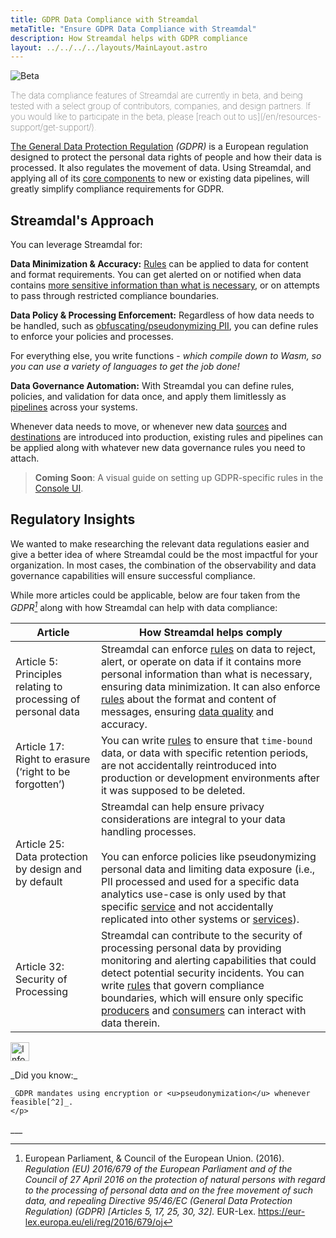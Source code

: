 ```yaml
---
title: GDPR Data Compliance with Streamdal
metaTitle: "Ensure GDPR Data Compliance with Streamdal"
description: How Streamdal helps with GDPR compliance
layout: ../../../../layouts/MainLayout.astro
---
```



<Changes />

<Notification type="checked">
  <img src={beta} alt="Beta" />
  <p style="font-weight: lighter;">The data compliance features of Streamdal 
  are currently in beta, and being tested with a select group of contributors, 
  companies, and design partners. If you would like to participate in the beta, 
  please 
  [reach out to us](/en/resources-support/get-support/).</p>
</Notification>

<a href="https://eur-lex.europa.eu/eli/reg/2016/679/oj" target="_blank">The General Data Protection Regulation</a> 
_(GDPR)_ is a European regulation designed to protect the personal data rights 
of people and how their data is processed. It also regulates the movement of 
data. Using Streamdal, and applying all of its [core components](/en/core-components/overview/) 
to new or existing data pipelines, will greatly simplify compliance requirements 
for GDPR.

## Streamdal's Approach

You can leverage Streamdal for:


**Data Minimization & Accuracy:** <a href="/en/resources-support/glossary/#rule-or-step" class="pkeyword">Rules</a> can be applied to data for content and format requirements. You can get alerted on or notified when data contains <u>more sensitive information than what is necessary</u>, or on attempts to pass through restricted compliance boundaries.

**Data Policy & Processing Enforcement:** Regardless of how data needs to be handled, such as <u>obfuscating/pseudonymizing PII</u>, you can define rules to enforce your policies and processes. 

For everything else, you write functions - _which compile down to Wasm, so you can use a variety of languages to get the job done!_

**Data Governance Automation:** With Streamdal you can define rules, policies, and validation for data once, and apply them limitlessly as <a href="/en/resources-support/glossary/#pipeline-or-ruleset" class="pkeyword">pipelines</a> across your systems. 

Whenever data needs to move, or whenever new data <a href="/en/resources-support/glossary/#source" class="pkeyword">sources</a> and <a href="/en/resources-support/glossary/#destination" class="pkeyword">destinations</a> are introduced into production, existing rules and pipelines can be applied along with whatever new data governance rules you need to attach.

> **Coming Soon**: A visual guide on setting up GDPR-specific rules in the 
[Console UI](/en/core-components/console-ui/).

## Regulatory Insights

We wanted to make researching the relevant data regulations easier and give a 
better idea of where Streamdal could be the most impactful for your 
organization. In most cases, the combination of the observability and data 
governance capabilities will ensure successful compliance. 

While more articles could be applicable, below are four taken from the 
_GDPR[^1]_ along with how Streamdal can help with data compliance:

| Article | How Streamdal helps comply |
|-|-|
| Article 5: Principles relating to processing of personal data | Streamdal can enforce [rules](/en/resources-support/glossary/#rule-or-step) on data to reject, alert, or operate on data if it contains more personal information than what is necessary, ensuring data minimization. It can also enforce [rules](/en/resources-support/glossary/#rule-or-step) about the format and content of messages, ensuring [data quality](/en/data-governance/data-quality/) and accuracy.
| Article 17: <br />Right to erasure (‘right to be forgotten’) | You can write [rules](/en/resources-support/glossary/#rule-or-step) to ensure that `time-bound` data, or data with specific retention periods, are not accidentally reintroduced into production or development environments after it was supposed to be deleted. |
| Article 25: <br />Data protection by design and by default | Streamdal can help ensure privacy considerations are integral to your data handling processes. <br /> <br />You can enforce policies like pseudonymizing personal data and limiting data exposure (i.e., PII processed and used for a specific data analytics use-case is only used by that specific [service](/en/resources-support/glossary/#service) and not accidentally replicated into other systems or [services](/en/resources-support/glossary/#service)). |
| Article 32: Security of Processing | Streamdal can contribute to the security of processing personal data by providing monitoring and alerting capabilities that could detect potential security incidents. You can write [rules](/en/resources-support/glossary/#rule-or-step) that govern compliance boundaries, which will ensure only specific [producers](/en/resources-support/glossary/#producer) and [consumers](/en/resources-support/glossary/#consumer) can interact with data therein. |

<Notification type="information">
  <img src={info} alt="Information" width="30px" height="30px" />
  <div class="prose-md prose-p:my-2 prose-a:text-purple-dark prose-a:underline">
    <p>
    _Did you know:_

    _GDPR mandates using encryption or <u>pseudonymization</u> whenever feasible[^2]_.
    </p>
  </div>
</Notification>
___

[^1]: European Parliament, & Council of the European Union. (2016). _Regulation (EU) 2016/679 of the European Parliament and of the Council of 27 April 2016 on the protection of natural persons with regard to the processing of personal data and on the free movement of such data, and repealing Directive 95/46/EC (General Data Protection Regulation) (GDPR) [Articles 5, 17, 25, 30, 32]._ EUR-Lex. https://eur-lex.europa.eu/eli/reg/2016/679/oj 
[^2]: GDPR.EU. (n.d.). _GDPR checklist for data controllers: Data Security._ https://gdpr.eu/checklist/
